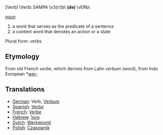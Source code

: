 [Verb] \Verb\ SAMPA \v3(r/)b\ '''(de)''' \vERb\

''[[noun]]''
# a word that serves as the predicate of a sentence
# a content word that denotes an action or a state

Plural form: verbs

==Etymology==

From old French ''verbe'', which derives from Latin ''verbum'' (word), from Indo European *[[wer-]]

==Translations==

*[[German]]: Verb, [[Verbum]]
*[[Spanish]]: [[Verbo]]
*[[French]]: [[Verbe]]
*[[Hebrew]]: [[פועל]]
*[[Dutch]]: [[Werkwoord]]
*[[Polish]]: [[Czasownik]]